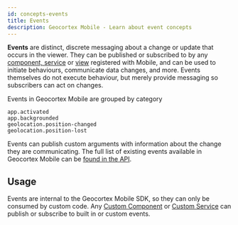 ```yaml
---
id: concepts-events
title: Events
description: Geocortex Mobile - Learn about event concepts
---
```



**Events** are distinct, discrete messaging about a change or update that occurs in the viewer. They can be published or subscribed to by any [component, service](concepts-components-services) or [view](implement-component-with-ui#use-xaml-to-define-your-ui) registered with Mobile, and can be used to initiate behaviours, communicate data changes, and more. Events themselves do not execute behaviour, but merely provide messaging so subscribers can act on changes.

Events in Geocortex Mobile are grouped by category

```
app.activated
app.backgrounded
geolocation.position-changed
geolocation.position-lost
```

Events can publish custom arguments with information about the change they are communicating. The full list of existing events available in Geocortex Mobile can be [found in the API](api-events).

## Usage

Events are internal to the Geocortex Mobile SDK, so they can only be consumed by custom code. Any [Custom Component](implement-component-with-ui) or [Custom Service](implement-service) can publish or subscribe to built in or custom events.

<UseCaseContainer>
    <UseCaseCard
        title="Implementing Custom Events"
        description="Learn how to implement a custom Event."
        link="implement-event"
    />
    <UseCaseCard
        title="Events API"
        description="Check out the full list of Events available in Mobile."
        link="api-events"
    />
</UseCaseContainer>
